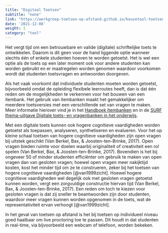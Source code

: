 ```yaml
---
title: "Digitaal Toetsen"
subtitle: "none"
link: "https://werkgroep-toetsen-op-afstand.github.io/keuzetool-toetsen/methods/digital_assessment/"
date: '2021-12-08'
weight: 1
category: "tool"
---
```


Het vergt tijd om een betrouwbare en valide (digitale) schriftelijke toets te ontwikkelen. Daarom is dit geen voor de hand liggende optie wanneer slechts één of enkele studenten hoeven te worden getoetst. Het is wel een optie als de toets op een later moment ook voor andere studenten kan worden gebruikt en er maatregelen worden genomen waardoor voorkomen wordt dat studenten toetsvragen en antwoorden doorgeven.  

Als het vaak voorkomt dat individuele studenten moeten worden getoetst, bijvoorbeeld omdat de opleiding flexibele leerroutes heeft, dan is dat één reden om de mogelijkheden te verkennen voor het bouwen van een itembank. Het gebruik van itembanken maakt het gemakkelijker om meerdere toetsversies met een verschillende set van vragen te maken. Meer informatie hierover vind je in het [Handboek Itembanken](https://werkgroep-toetsen-op-afstand.github.io/Handboek-Itembanken/) en in de [SURF thema-uitgave Digitale toets- en vragenbanken in het onderwijs]( https://www.surf.nl/files/2019-02/thema-uitgave-itembanken_-webversie_def.pdf). 

Met een digitale toets kunnen ook hogere cognitieve vaardigheden worden getoetst als toepassen, analyseren, synthetiseren en evalueren. Voor het op kleine schaal toetsen van hogere cognitieve vaardigheden zijn open vragen bij uitstek geschikt (Van Berkel, Bax, & Joosten-ten-Brinke, 2017). Open vragen bieden ruimte voor doelen waarbij originaliteit of creativiteit een rol spelen (Van Berkel, Bax, & Joosten-ten-Brinke, 2017). Bovendien is het bij ongeveer 50 of minder studenten efficiënter om gebruik te maken van open vragen dan van gesloten vragen; hoewel open vragen meer nakijktijd kosten, kost het minder tijd om ze te construeren, zeker bij het toetsen van hogere cognitieve vaardigheden [@van1999zicht]. Hoewel hogere cognitieve vaardigheden wel degelijk ook met gesloten vragen getoetst kunnen worden, vergt een zorgvuldige constructie hiervan tijd (Van Berkel, Bax, & Joosten-ten-Brinke, 2017). Een reden om toch te kiezen voor gesloten vragen is dat zij sneller te beantwoorden zijn door studenten, waardoor meer vragen kunnen worden opgenomen in de toets, wat de representativiteit ervan verhoogt [@van1999zicht].

In het geval van toetsen op afstand is het bij toetsen op individueel niveau goed haalbaar om live proctoring toe te passen. Dit houdt in dat studenten in real-time, via bijvoorbeeld een webcam of telefoon, worden bekeken.